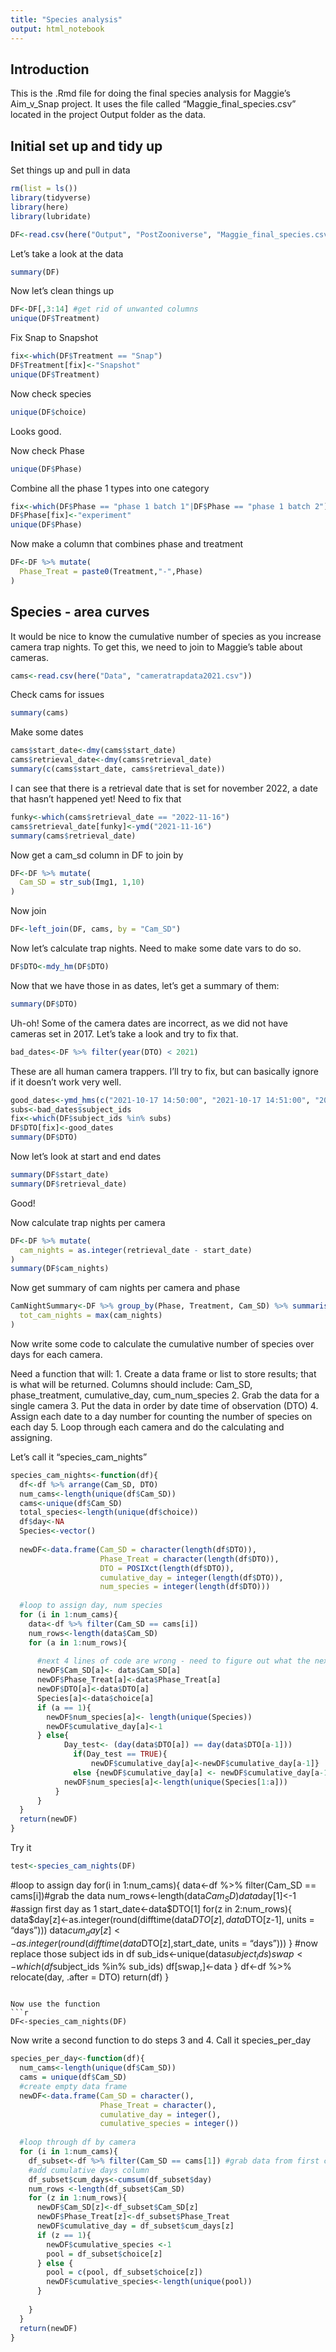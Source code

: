 ```yaml
---
title: "Species analysis"
output: html_notebook
---
```


## Introduction
This is the .Rmd file for doing the final species analysis for Maggie's Aim_v_Snap project. It uses the file called "Maggie_final_species.csv" located in the project Output folder as the data.

## Initial set up and tidy up
Set things up and pull in data
```r
rm(list = ls())
library(tidyverse)
library(here)
library(lubridate)

DF<-read.csv(here("Output", "PostZooniverse", "Maggie_final_species.csv"))
```

Let's take a look at the data
```r
summary(DF)
```
Now let's clean things up

```r
DF<-DF[,3:14] #get rid of unwanted columns
unique(DF$Treatment)
```
Fix Snap to Snapshot

```r
fix<-which(DF$Treatment == "Snap")
DF$Treatment[fix]<-"Snapshot"
unique(DF$Treatment)
```
Now check species
```r
unique(DF$choice)
```
Looks good.

Now check Phase
```r
unique(DF$Phase)
```
Combine all the phase 1 types into one category

```r
fix<-which(DF$Phase == "phase 1 batch 1"|DF$Phase == "phase 1 batch 2")
DF$Phase[fix]<-"experiment"
unique(DF$Phase)
```
Now make a column that combines phase and treatment
```r
DF<-DF %>% mutate(
  Phase_Treat = paste0(Treatment,"-",Phase)
)
```

## Species - area curves

It would be nice to know the cumulative number of species as you increase camera trap nights. To get this, we need to join to Maggie's table about cameras.
```r
cams<-read.csv(here("Data", "cameratrapdata2021.csv"))
```
Check cams for issues

```r
summary(cams)
```
Make some dates
```r
cams$start_date<-dmy(cams$start_date)
cams$retrieval_date<-dmy(cams$retrieval_date)
summary(c(cams$start_date, cams$retrieval_date))
```
I can see that there is a retrieval date that is set for november 2022, a date that hasn't happened yet!  Need to fix that

```r
funky<-which(cams$retrieval_date == "2022-11-16")
cams$retrieval_date[funky]<-ymd("2021-11-16")
summary(cams$retrieval_date)
```


Now get a cam_sd column in DF to join by

```r
DF<-DF %>% mutate(
  Cam_SD = str_sub(Img1, 1,10)
)
```

Now join
```r
DF<-left_join(DF, cams, by = "Cam_SD")
```
Now let's calculate trap nights. Need to make some date vars to do so.

```r
DF$DTO<-mdy_hm(DF$DTO)
```

Now that we have those in as dates, let's get a summary of them:

```r
summary(DF$DTO)
```
Uh-oh! Some of the camera dates are incorrect, as we did not have cameras set in 2017. Let's take a look and try to fix that.

```r
bad_dates<-DF %>% filter(year(DTO) < 2021)
```
These are all human camera trappers. I'll try to fix, but can basically ignore if it doesn't work very well.

```r
good_dates<-ymd_hms(c("2021-10-17 14:50:00", "2021-10-17 14:51:00", "2021-10-04 16:23:00"))
subs<-bad_dates$subject_ids
fix<-which(DF$subject_ids %in% subs)
DF$DTO[fix]<-good_dates
summary(DF$DTO)
```
Now let's look at start and end dates
```r
summary(DF$start_date)
summary(DF$retrieval_date)
```
Good!

Now calculate trap nights per camera

```r
DF<-DF %>% mutate(
  cam_nights = as.integer(retrieval_date - start_date)
)
summary(DF$cam_nights)
```

Now get summary of cam nights per camera and phase

```r
CamNightSummary<-DF %>% group_by(Phase, Treatment, Cam_SD) %>% summarise(
  tot_cam_nights = max(cam_nights)
)
```

Now write some code to calculate the cumulative number of species over days for each camera.

Need a function that will:
1. Create a data frame or list to store results; that is what will be returned. Columns should include: Cam_SD, phase_treatment,      cumulative_day, cum_num_species
2. Grab the data for a single camera 
3. Put the data in order by date time of observation (DTO)
4. Assign each date to a day number for counting the number of species on each day
5. Loop through each camera and do the calculating and assigning.

Let's call it "species_cam_nights"

```r
species_cam_nights<-function(df){
  df<-df %>% arrange(Cam_SD, DTO)
  num_cams<-length(unique(df$Cam_SD))
  cams<-unique(df$Cam_SD)
  total_species<-length(unique(df$choice))
  df$day<-NA
  Species<-vector()
  
  newDF<-data.frame(Cam_SD = character(length(df$DTO)),
                    Phase_Treat = character(length(df$DTO)),
                    DTO = POSIXct(length(df$DTO)),
                    cumulative_day = integer(length(df$DTO)),
                    num_species = integer(length(df$DTO)))
  
  #loop to assign day, num species
  for (i in 1:num_cams){
    data<-df %>% filter(Cam_SD == cams[i])
    num_rows<-length(data$Cam_SD)
    for (a in 1:num_rows){
      
      #next 4 lines of code are wrong - need to figure out what the next empty row in the newDF data frame is and start filling from there - this code writes over the existing code. 
      newDF$Cam_SD[a]<- data$Cam_SD[a]
      newDF$Phase_Treat[a]<-data$Phase_Treat[a]
      newDF$DTO[a]<-data$DTO[a]
      Species[a]<-data$choice[a]
      if (a == 1){
        newDF$num_species[a]<- length(unique(Species))
        newDF$cumulative_day[a]<-1
      } else{
            Day_test<- (day(data$DTO[a]) == day(data$DTO[a-1]))
              if(Day_test == TRUE){
                  newDF$cumulative_day[a]<-newDF$cumulative_day[a-1]}
              else {newDF$cumulative_day[a] <- newDF$cumulative_day[a-1]+1}
            newDF$num_species[a]<-length(unique(Species[1:a]))
          }
      }
  }
  return(newDF)
}
```
Try it
```r
test<-species_cam_nights(DF)
```

  
  #loop to assign day
  for(i in 1:num_cams){
    data<-df %>% filter(Cam_SD == cams[i])#grab the data
    num_rows<-length(data$Cam_SD)
    data$day[1]<-1 #assign first day as 1
    start_date<-data$DTO[1]
      for(z in 2:num_rows){
        data$day[z]<-as.integer(round(difftime(data$DTO[z], data$DTO[z-1], units = "days")))
        data$cum_day[z]<-as.integer(round(difftime(data$DTO[z],start_date, units = "days")))
      }
    #now replace those subject ids in df
    sub_ids<-unique(data$subject_ids)
    swap<-which(df$subject_ids %in% sub_ids)
    df[swap,]<-data
  }
  df<-df %>% relocate(day, .after = DTO)
  return(df)
}
```

Now use the function
```r
DF<-species_cam_nights(DF)
```
Now write a second function to do steps 3 and 4. Call it species_per_day

```r
species_per_day<-function(df){
  num_cams<-length(unique(df$Cam_SD))
  cams = unique(df$Cam_SD)
  #create empty data frame
  newDF<-data.frame(Cam_SD = character(),
                    Phase_Treat = character(),
                    cumulative_day = integer(),
                    cumulative_species = integer())
  
  #loop through df by camera
  for (i in 1:num_cams){
    df_subset<-df %>% filter(Cam_SD == cams[1]) #grab data from first camera
    #add cumulative days column
    df_subset$cum_days<-cumsum(df_subset$day)
    num_rows <-length(df_subset$Cam_SD)
    for (z in 1:num_rows){
      newDF$Cam_SD[z]<-df_subset$Cam_SD[z]
      newDF$Phase_Treat[z]<-df_subset$Phase_Treat
      newDF$cumulative_day = df_subset$cum_days[z]
      if (z == 1){
        newDF$cumulative_species <-1
        pool = df_subset$choice[z]
      } else {
        pool = c(pool, df_subset$choice[z])
        newDF$cumulative_species<-length(unique(pool))
      }
      
    }
  }
  return(newDF)
}
```

